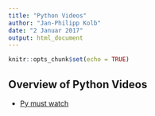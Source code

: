 ```yaml
---
title: "Python Videos"
author: "Jan-Philipp Kolb"
date: "2 Januar 2017"
output: html_document
---
```


```r
knitr::opts_chunk$set(echo = TRUE)
```

## Overview of Python Videos

- [Py must watch](https://github.com/s16h/py-must-watch)